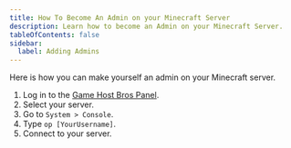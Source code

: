 ---
title: How To Become An Admin on your Minecraft Server
description: Learn how to become an Admin on your Minecraft Server.
tableOfContents: false
sidebar:
  label: Adding Admins
---

Here is how you can make yourself an admin on your Minecraft server.

1. Log in to the [Game Host Bros Panel](https://panel.gamehostbros.com/).
2. Select your server.
3. Go to `System > Console`.
4. Type `op [YourUsername]`.
5. Connect to your server.
